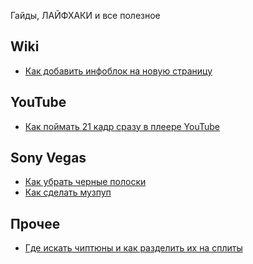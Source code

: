Гайды, ЛАЙФХАКИ и все полезное

==Wiki==
*[[Как добавить инфоблок на новую страницу]]
==YouTube==
*[[Как поймать 21 кадр сразу в плеере YouTube]]
==Sony Vegas==
*[[Как убрать черные полоски]]
*[[Как сделать музпуп]]

== Прочее ==
* [[Где искать чиптюны и как разделить их на сплиты]]